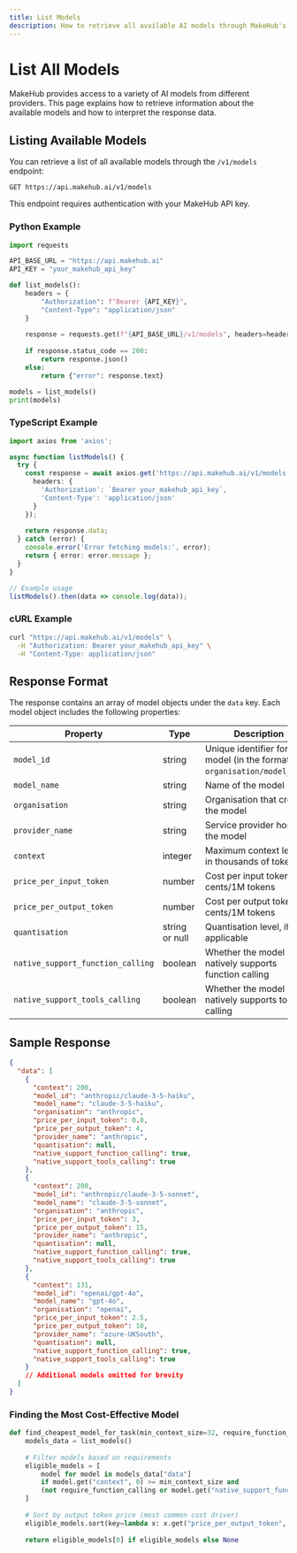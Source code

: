 ```yaml
---
title: List Models
description: How to retrieve all available AI models through MakeHub's API
---
```


# List All Models

MakeHub provides access to a variety of AI models from different providers. This page explains how to retrieve information about the available models and how to interpret the response data.

## Listing Available Models

You can retrieve a list of all available models through the `/v1/models` endpoint:

```
GET https://api.makehub.ai/v1/models
```

This endpoint requires authentication with your MakeHub API key.

### Python Example

```python
import requests

API_BASE_URL = "https://api.makehub.ai"
API_KEY = "your_makehub_api_key"

def list_models():
    headers = {
        "Authorization": f"Bearer {API_KEY}",
        "Content-Type": "application/json"
    }
    
    response = requests.get(f"{API_BASE_URL}/v1/models", headers=headers)
    
    if response.status_code == 200:
        return response.json()
    else:
        return {"error": response.text}

models = list_models()
print(models)
```

### TypeScript Example

```typescript
import axios from 'axios';

async function listModels() {
  try {
    const response = await axios.get('https://api.makehub.ai/v1/models', {
      headers: {
        'Authorization': `Bearer your_makehub_api_key`,
        'Content-Type': 'application/json'
      }
    });
    
    return response.data;
  } catch (error) {
    console.error('Error fetching models:', error);
    return { error: error.message };
  }
}

// Example usage
listModels().then(data => console.log(data));
```

### cURL Example

```bash
curl "https://api.makehub.ai/v1/models" \
  -H "Authorization: Bearer your_makehub_api_key" \
  -H "Content-Type: application/json"
```

## Response Format

The response contains an array of model objects under the `data` key. Each model object includes the following properties:

| Property | Type | Description |
|----------|------|-------------|
| `model_id` | string | Unique identifier for the model (in the format `organisation/model_name`) |
| `model_name` | string | Name of the model |
| `organisation` | string | Organisation that created the model |
| `provider_name` | string | Service provider hosting the model |
| `context` | integer | Maximum context length in thousands of tokens |
| `price_per_input_token` | number | Cost per input token in cents/1M tokens |
| `price_per_output_token` | number | Cost per output token in cents/1M tokens |
| `quantisation` | string or null | Quantisation level, if applicable |
| `native_support_function_calling` | boolean | Whether the model natively supports function calling |
| `native_support_tools_calling` | boolean | Whether the model natively supports tools calling |

## Sample Response

```json
{
  "data": [
    {
      "context": 200,
      "model_id": "anthropic/claude-3-5-haiku",
      "model_name": "claude-3-5-haiku",
      "organisation": "anthropic",
      "price_per_input_token": 0.8,
      "price_per_output_token": 4,
      "provider_name": "anthropic",
      "quantisation": null,
      "native_support_function_calling": true,
      "native_support_tools_calling": true
    },
    {
      "context": 200,
      "model_id": "anthropic/claude-3-5-sonnet",
      "model_name": "claude-3-5-sonnet",
      "organisation": "anthropic",
      "price_per_input_token": 3,
      "price_per_output_token": 15,
      "provider_name": "anthropic",
      "quantisation": null,
      "native_support_function_calling": true,
      "native_support_tools_calling": true
    },
    {
      "context": 131,
      "model_id": "openai/gpt-4o",
      "model_name": "gpt-4o",
      "organisation": "openai",
      "price_per_input_token": 2.5,
      "price_per_output_token": 10,
      "provider_name": "azure-UKSouth",
      "quantisation": null,
      "native_support_function_calling": true,
      "native_support_tools_calling": true
    }
    // Additional models omitted for brevity
  ]
}
```

### Finding the Most Cost-Effective Model

```python
def find_cheapest_model_for_task(min_context_size=32, require_function_calling=False):
    models_data = list_models()
    
    # Filter models based on requirements
    eligible_models = [
        model for model in models_data["data"] 
        if model.get("context", 0) >= min_context_size and
        (not require_function_calling or model.get("native_support_function_calling", False))
    ]
    
    # Sort by output token price (most common cost driver)
    eligible_models.sort(key=lambda x: x.get("price_per_output_token", float('inf')))
    
    return eligible_models[0] if eligible_models else None
```
